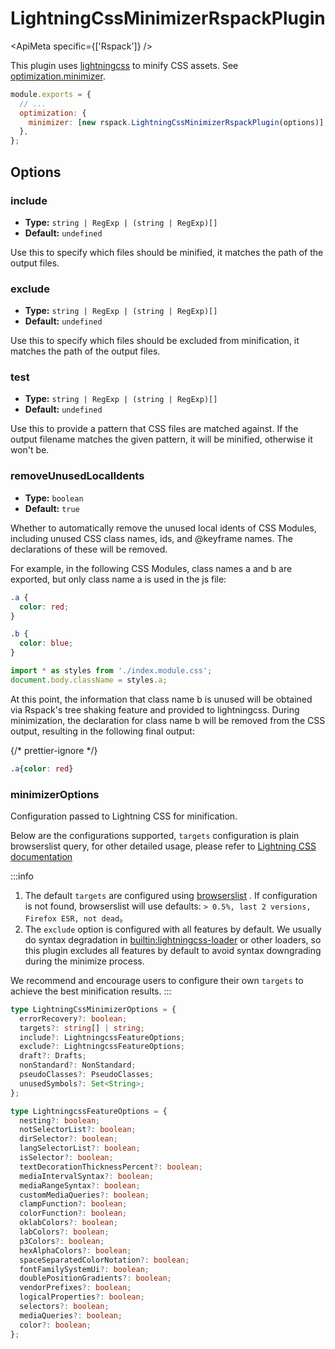
# LightningCssMinimizerRspackPlugin

<ApiMeta specific={['Rspack']} />

This plugin uses [lightningcss](https://lightningcss.dev/) to minify CSS assets. See [optimization.minimizer](/config/optimization#optimizationminimizer).

```js
module.exports = {
  // ...
  optimization: {
    minimizer: [new rspack.LightningCssMinimizerRspackPlugin(options)],
  },
};
```

## Options

### include

- **Type:** `string | RegExp | (string | RegExp)[]`
- **Default:** `undefined`

Use this to specify which files should be minified, it matches the path of the output files.

### exclude

- **Type:** `string | RegExp | (string | RegExp)[]`
- **Default:** `undefined`

Use this to specify which files should be excluded from minification, it matches the path of the output files.

### test

- **Type:** `string | RegExp | (string | RegExp)[]`
- **Default:** `undefined`

Use this to provide a pattern that CSS files are matched against. If the output filename matches the given pattern, it will be minified, otherwise it won't be.

### removeUnusedLocalIdents

- **Type:** `boolean`
- **Default:** `true`

Whether to automatically remove the unused local idents of CSS Modules, including unused CSS class names, ids, and @keyframe names. The declarations of these will be removed.

For example, in the following CSS Modules, class names a and b are exported, but only class name a is used in the js file:

```css title=index.module.css
.a {
  color: red;
}

.b {
  color: blue;
}
```

```js title=index.js
import * as styles from './index.module.css';
document.body.className = styles.a;
```

At this point, the information that class name b is unused will be obtained via Rspack's tree shaking feature and provided to lightningcss. During minimization, the declaration for class name b will be removed from the CSS output, resulting in the following final output:

{/* prettier-ignore */}
```css
.a{color: red}
```

### minimizerOptions

Configuration passed to Lightning CSS for minification.

Below are the configurations supported, `targets` configuration is plain browserslist query, for other detailed usage, please refer to [Lightning CSS documentation](https://lightningcss.dev/transpilation.html)

:::info

1. The default `targets` are configured using [browserslist](https://github.com/browserslist/browserslist) . If configuration is not found, browserslist will use defaults: `> 0.5%, last 2 versions, Firefox ESR, not dead`。
2. The `exclude` option is configured with all features by default. We usually do syntax degradation in [builtin:lightningcss-loader](/guide/features/builtin-lightningcss-loader) or other loaders, so this plugin excludes all features by default to avoid syntax downgrading during the minimize process.

We recommend and encourage users to configure their own `targets` to achieve the best minification results.
:::

```ts
type LightningCssMinimizerOptions = {
  errorRecovery?: boolean;
  targets?: string[] | string;
  include?: LightningcssFeatureOptions;
  exclude?: LightningcssFeatureOptions;
  draft?: Drafts;
  nonStandard?: NonStandard;
  pseudoClasses?: PseudoClasses;
  unusedSymbols?: Set<String>;
};

type LightningcssFeatureOptions = {
  nesting?: boolean;
  notSelectorList?: boolean;
  dirSelector?: boolean;
  langSelectorList?: boolean;
  isSelector?: boolean;
  textDecorationThicknessPercent?: boolean;
  mediaIntervalSyntax?: boolean;
  mediaRangeSyntax?: boolean;
  customMediaQueries?: boolean;
  clampFunction?: boolean;
  colorFunction?: boolean;
  oklabColors?: boolean;
  labColors?: boolean;
  p3Colors?: boolean;
  hexAlphaColors?: boolean;
  spaceSeparatedColorNotation?: boolean;
  fontFamilySystemUi?: boolean;
  doublePositionGradients?: boolean;
  vendorPrefixes?: boolean;
  logicalProperties?: boolean;
  selectors?: boolean;
  mediaQueries?: boolean;
  color?: boolean;
};
```
